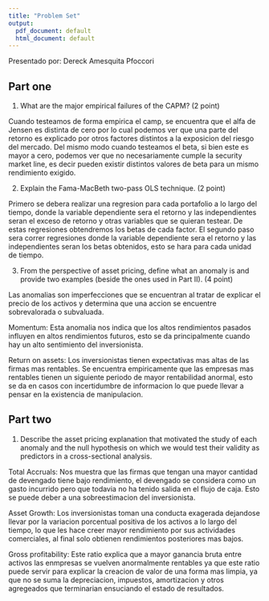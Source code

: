 ```yaml
---
title: "Problem Set"
output:
  pdf_document: default
  html_document: default
---
```


Presentado por:
Dereck Amesquita Pfoccori


## Part one

1. What are the major empirical failures of the CAPM? (2 point)

Cuando testeamos de forma empirica el camp, se encuentra que el alfa de Jensen es 
distinta de cero por lo cual podemos ver que una parte del retorno es explicado por otros factores distintos a la exposicion del riesgo del mercado. Del mismo modo cuando testeamos el beta, si bien este es mayor a cero, podemos ver que no necesariamente cumple la security market line, es decir pueden existir distintos valores de beta para un mismo rendimiento exigido.

2. Explain the Fama-MacBeth two-pass OLS technique. (2 point)

Primero se debera realizar una regresion para cada portafolio a lo largo del tiempo, donde la variable dependiente sera el retorno y las independientes seran el exceso de retorno y otras variables que se quieran testear. De estas regresiones obtendremos los betas de cada factor. El segundo paso sera correr regresiones donde la variable dependiente sera el retorno y las independientes seran los betas obtenidos, esto se hara para cada unidad de tiempo.

3. From the perspective of asset pricing, define what an anomaly is and provide two examples (beside the ones used in Part II). (4 point)

Las anomalias son imperfecciones que se encuentran al tratar de explicar el precio de los activos y determina que una accion se encuentre sobrevalorada o subvaluada.

Momentum: Esta anomalia nos indica que los altos rendimientos pasados influyen en altos rendimientos futuros, esto se da principalmente cuando hay un alto sentimiento del inversionista.

Return on assets: Los inversionistas tienen expectativas mas altas de las firmas mas rentables. Se encuentra empiricamente que las empresas mas rentables tienen un siguiente periodo de mayor rentabilidad anormal, esto se da en casos con incertidumbre de informacion lo que puede llevar a pensar en la existencia de manipulacion.

## Part two



1. Describe the asset pricing explanation that motivated the study of each anomaly and the null hypothesis on which we would test their validity as predictors in a cross-sectional analysis.

Total Accruals: Nos muestra que las firmas que tengan una mayor cantidad de devengado tiene bajo rendimiento, el devengado se considera como un gasto incurrido pero que todavia no ha tenido salida en el flujo de caja. Esto se puede deber a una sobreestimacion del inversionista.

Asset Growth: Los inversionistas toman una conducta exagerada dejandose llevar por la variacion porcentual positiva de los activos a lo largo del tiempo, lo que les hace creer mayor rendimiento por sus actividades comerciales, al final solo obtienen rendimientos posteriores mas bajos.

Gross profitability: Este ratio explica que a mayor ganancia bruta entre activos las enmpresas se vuelven anormalmente rentables ya que este ratio puede servir para explicar la creacion de valor de una forma mas limpia, ya que no se suma la depreciacion, impuestos, amortizacion y otros agregeados que terminarian ensuciando el estado de resultados.

